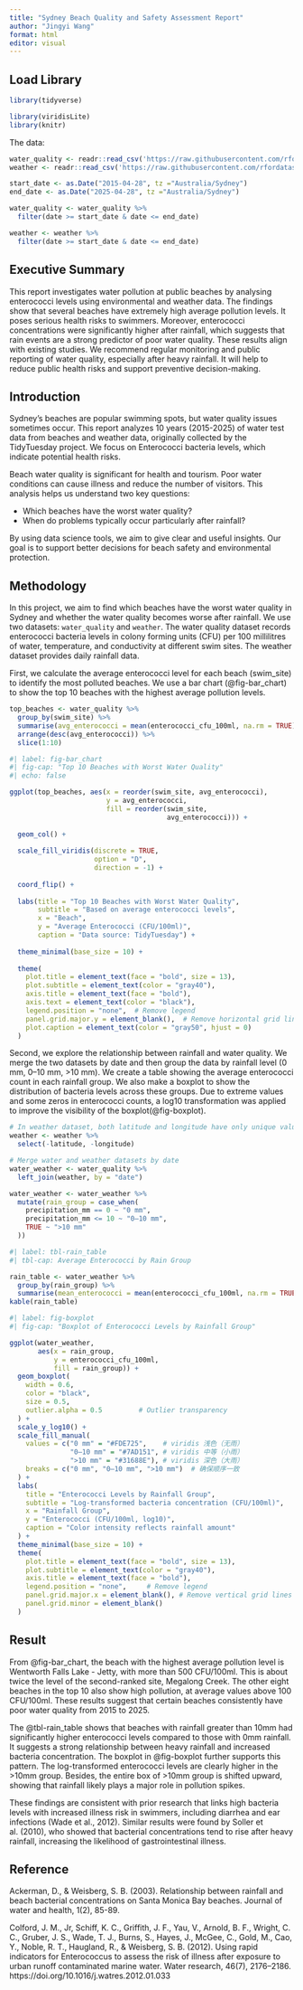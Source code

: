 ```yaml
---
title: "Sydney Beach Quality and Safety Assessment Report"
author: "Jingyi Wang"
format: html
editor: visual
---
```

## Load Library
```r
library(tidyverse)

library(viridisLite)
library(knitr)

```

The data:
```r
water_quality <- readr::read_csv('https://raw.githubusercontent.com/rfordatascience/tidytuesday/main/data/2025/2025-05-20/water_quality.csv')
weather <- readr::read_csv('https://raw.githubusercontent.com/rfordatascience/tidytuesday/main/data/2025/2025-05-20/weather.csv')

```

```r
start_date <- as.Date("2015-04-28", tz ="Australia/Sydney")
end_date <- as.Date("2025-04-28", tz ="Australia/Sydney")

water_quality <- water_quality %>%
  filter(date >= start_date & date <= end_date)

weather <- weather %>%
  filter(date >= start_date & date <= end_date)

```


## Executive Summary

This report investigates water pollution at public beaches by analysing enterococci levels using environmental and weather data. The findings show that several beaches have extremely high average pollution levels. It poses serious health risks to swimmers. Moreover, enterococci concentrations were significantly higher after rainfall, which suggests that rain events are a strong predictor of poor water quality. These results align with existing studies. We recommend regular monitoring and public reporting of water quality, especially after heavy rainfall. It will help to reduce public health risks and support preventive decision-making.



## Introduction

Sydney's beaches are popular swimming spots, but water quality issues sometimes occur. This report analyzes 10 years (2015-2025) of water test data from beaches and weather data, originally collected by the TidyTuesday project. We focus on Enterococci bacteria levels, which indicate potential health risks.

Beach water quality is significant for health and tourism. Poor water conditions can cause illness and reduce the number of visitors. This analysis helps us understand two key questions:

-   Which beaches have the worst water quality?
-   When do problems typically occur particularly after rainfall?

By using data science tools, we aim to give clear and useful insights. Our goal is to support better decisions for beach safety and environmental protection.

## Methodology

In this project, we aim to find which beaches have the worst water quality in Sydney and whether the water quality becomes worse after rainfall. We use two datasets: `water_quality` and `weather`. The water quality dataset records enterococci bacteria levels in colony forming units (CFU) per 100 millilitres of water, temperature, and conductivity at different swim sites. The weather dataset provides daily rainfall data.

First, we calculate the average enterococci level for each beach (swim_site) to identify the most polluted beaches. We use a bar chart (@fig-bar_chart) to show the top 10 beaches with the highest average pollution levels.

```r
top_beaches <- water_quality %>%
  group_by(swim_site) %>%
  summarise(avg_enterococci = mean(enterococci_cfu_100ml, na.rm = TRUE)) %>%
  arrange(desc(avg_enterococci)) %>%
  slice(1:10)
```

```r
#| label: fig-bar_chart
#| fig-cap: "Top 10 Beaches with Worst Water Quality"
#| echo: false

ggplot(top_beaches, aes(x = reorder(swim_site, avg_enterococci), 
                        y = avg_enterococci,
                        fill = reorder(swim_site,
                                       avg_enterococci))) +  
  
  geom_col() +  
  
  scale_fill_viridis(discrete = TRUE, 
                     option = "D", 
                     direction = -1) +  
  
  coord_flip() +
  
  labs(title = "Top 10 Beaches with Worst Water Quality",
       subtitle = "Based on average enterococci levels",
       x = "Beach",
       y = "Average Enterococci (CFU/100ml)",
       caption = "Data source: TidyTuesday") +
  
  theme_minimal(base_size = 10) +
  
  theme(
    plot.title = element_text(face = "bold", size = 13),
    plot.subtitle = element_text(color = "gray40"),
    axis.title = element_text(face = "bold"),
    axis.text = element_text(color = "black"),
    legend.position = "none",  # Remove legend
    panel.grid.major.y = element_blank(),  # Remove horizontal grid lines
    plot.caption = element_text(color = "gray50", hjust = 0)
  )

```

Second, we explore the relationship between rainfall and water quality. We merge the two datasets by date and then group the data by rainfall level (0 mm, 0–10 mm, >10 mm). We create a table showing the average enterococci count in each rainfall group. We also make a boxplot to show the distribution of bacteria levels across these groups. Due to extreme values and some zeros in enterococci counts, a log10 transformation was applied to improve the visibility of the boxplot(@fig-boxplot).

```r
# In weather dataset, both latitude and longitude have only unique values.
weather <- weather %>%
  select(-latitude, -longitude)

# Merge water and weather datasets by date
water_weather <- water_quality %>%
  left_join(weather, by = "date")
```

```r
water_weather <- water_weather %>%
  mutate(rain_group = case_when(
    precipitation_mm == 0 ~ "0 mm",
    precipitation_mm <= 10 ~ "0–10 mm",
    TRUE ~ ">10 mm"
  ))

```

```r
#| label: tbl-rain_table
#| tbl-cap: Average Enterococci by Rain Group

rain_table <- water_weather %>%
  group_by(rain_group) %>%
  summarise(mean_enterococci = mean(enterococci_cfu_100ml, na.rm = TRUE))
kable(rain_table)
```


```r
#| label: fig-boxplot
#| fig-cap: "Boxplot of Enterococci Levels by Rainfall Group"

ggplot(water_weather, 
       aes(x = rain_group, 
           y = enterococci_cfu_100ml, 
           fill = rain_group)) +  
  geom_boxplot(
    width = 0.6,                
    color = "black",            
    size = 0.5,                 
    outlier.alpha = 0.5         # Outlier transparency
  ) +
  scale_y_log10() +
  scale_fill_manual(
    values = c("0 mm" = "#FDE725",    # viridis 浅色（无雨）
               "0–10 mm" = "#7AD151", # viridis 中等（小雨）
               ">10 mm" = "#31688E"), # viridis 深色（大雨）
    breaks = c("0 mm", "0–10 mm", ">10 mm")  # 确保顺序一致
  ) +
  labs(
    title = "Enterococci Levels by Rainfall Group",
    subtitle = "Log-transformed bacteria concentration (CFU/100ml)",
    x = "Rainfall Group",
    y = "Enterococci (CFU/100ml, log10)",
    caption = "Color intensity reflects rainfall amount"
  ) +
  theme_minimal(base_size = 10) +
  theme(
    plot.title = element_text(face = "bold", size = 13),
    plot.subtitle = element_text(color = "gray40"),
    axis.title = element_text(face = "bold"),
    legend.position = "none",     # Remove legend
    panel.grid.major.x = element_blank(), # Remove vertical grid lines
    panel.grid.minor = element_blank()
  )
```

## Result

From @fig-bar_chart, the beach with the highest average pollution level is Wentworth Falls Lake - Jetty, with more than 500 CFU/100ml. This is about twice the level of the second-ranked site, Megalong Creek. The other eight beaches in the top 10 also show high pollution, at average values above 100 CFU/100ml. These results suggest that certain beaches consistently have poor water quality from 2015 to 2025.

The @tbl-rain_table shows that beaches with rainfall greater than 10mm had significantly higher enterococci levels compared to those with 0mm rainfall. It suggests a strong relationship between heavy rainfall and increased bacteria concentration. The boxplot in @fig-boxplot further supports this pattern. The log-transformed enterococci levels are clearly higher in the >10mm group. Besides, the entire box of >10mm group is shifted upward, showing that rainfall likely plays a major role in pollution spikes.

These findings are consistent with prior research that links high bacteria levels with increased illness risk in swimmers, including diarrhea and ear infections (Wade et al., 2012). Similar results were found by Soller et al. (2010), who showed that bacterial concentrations tend to rise after heavy rainfall, increasing the likelihood of gastrointestinal illness.


## Reference

Ackerman, D., & Weisberg, S. B. (2003). Relationship between rainfall and beach bacterial concentrations on Santa Monica Bay beaches. Journal of water and health, 1(2), 85-89.

Colford, J. M., Jr, Schiff, K. C., Griffith, J. F., Yau, V., Arnold, B. F., Wright, C. C., Gruber, J. S., Wade, T. J., Burns, S., Hayes, J., McGee, C., Gold, M., Cao, Y., Noble, R. T., Haugland, R., & Weisberg, S. B. (2012). Using rapid indicators for Enterococcus to assess the risk of illness after exposure to urban runoff contaminated marine water. Water research, 46(7), 2176–2186. https://doi.org/10.1016/j.watres.2012.01.033


